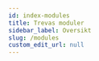 ```yaml
---
id: index-modules
title: Trevas moduler
sidebar_label: Oversikt
slug: /modules
custom_edit_url: null
---
```



<div>
	<div className="row">
		<div className="col">
			<Card
				title="VTL Engine"
				description="Runtime-motor og dens grunnleggende Java-implementering"
				page={useBaseUrl('/modules/engine')}
			/>
		</div>
		<div className="col">
			<Card
				title="VTL Parser"
				description="Parser generert av Antlr fra VTL 2.0 formell grammatikk"
				page={useBaseUrl('/modules/parser')}
			/>
		</div>
		<div className="col">
			<Card
				title="VTL Spark"
				description="Utføre VTL-transformasjoner av Spark"
				page={useBaseUrl('/modules/spark')}
			/>
		</div>
	</div>
	<div className="row">
		<div className="col">
			<Card
				title="VTL Model"
				description="Modell som definerer objektene som brukes i motoren"
				page={useBaseUrl('/modules/model')}
			/>
		</div>
		<div className="col">
			<Card
				title="VTL JDBC"
				description="Bruke SQL-datakilder"
				page={useBaseUrl('/modules/jdbc')}
			/>
		</div>
		<div className="col">
			<Card
				title="VTL Jackson"
				description="JSON-serialisering / deserialisering av datasett"
				page={useBaseUrl('/modules/jackson')}
			/>
		</div>
	</div>
</div>
